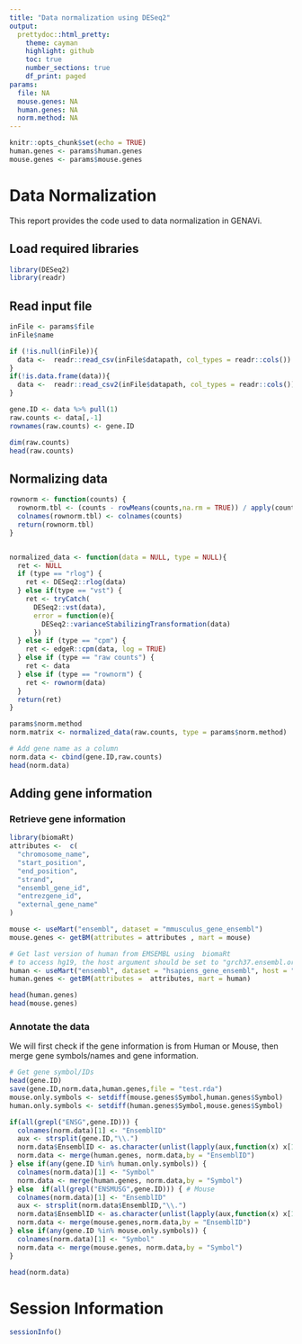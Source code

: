 ```yaml
---
title: "Data normalization using DESeq2"
output:
  prettydoc::html_pretty:
    theme: cayman
    highlight: github
    toc: true
    number_sections: true
    df_print: paged
params:
  file: NA
  mouse.genes: NA
  human.genes: NA
  norm.method: NA
---
```


```r
knitr::opts_chunk$set(echo = TRUE)
human.genes <- params$human.genes
mouse.genes <- params$mouse.genes
```

# Data Normalization

This report provides the code used to data normalization in GENAVi.

## Load required libraries
```r
library(DESeq2)
library(readr)
```


## Read input file

```r
inFile <- params$file
inFile$name

if (!is.null(inFile)){
  data <-  readr::read_csv(inFile$datapath, col_types = readr::cols())
}
if(!is.data.frame(data)){
  data <-  readr::read_csv2(inFile$datapath, col_types = readr::cols())
}  

gene.ID <- data %>% pull(1)
raw.counts <- data[,-1]
rownames(raw.counts) <- gene.ID

dim(raw.counts)
head(raw.counts)
```



## Normalizing data

```R
rownorm <- function(counts) {
  rownorm.tbl <- (counts - rowMeans(counts,na.rm = TRUE)) / apply(counts,1,sd)
  colnames(rownorm.tbl) <- colnames(counts)
  return(rownorm.tbl)
}


normalized_data <- function(data = NULL, type = NULL){
  ret <- NULL
  if (type == "rlog") {
    ret <- DESeq2::rlog(data)
  } else if(type == "vst") {
    ret <- tryCatch(
      DESeq2::vst(data),
      error = function(e){ 
        DESeq2::varianceStabilizingTransformation(data) 
      })
  } else if (type == "cpm") {
    ret <- edgeR::cpm(data, log = TRUE)
  } else if (type == "raw counts") {
    ret <- data
  } else if (type == "rownorm") {
    ret <- rownorm(data)
  }
  return(ret)
}

params$norm.method
norm.matrix <- normalized_data(raw.counts, type = params$norm.method)

# Add gene name as a column
norm.data <- cbind(gene.ID,raw.counts)
head(norm.data)
```


## Adding gene information

### Retrieve gene information

```R
library(biomaRt)
attributes <-  c(
  "chromosome_name",
  "start_position",
  "end_position",
  "strand",
  "ensembl_gene_id",
  "entrezgene_id",
  "external_gene_name"
)

mouse <- useMart("ensembl", dataset = "mmusculus_gene_ensembl")
mouse.genes <- getBM(attributes = attributes , mart = mouse)

# Get last version of human from EMSEMBL using  biomaRt
# to access hg19, the host argument should be set to "grch37.ensembl.org"
human <- useMart("ensembl", dataset = "hsapiens_gene_ensembl", host = "www.ensembl.org")
human.genes <- getBM(attributes =  attributes, mart = human)
```

```R
head(human.genes)
head(mouse.genes)
```

### Annotate the data

We will first check if the gene information is from Human or Mouse, then merge gene symbols/names
and gene information.


```R
# Get gene symbol/IDs
head(gene.ID)
save(gene.ID,norm.data,human.genes,file = "test.rda")
mouse.only.symbols <- setdiff(mouse.genes$Symbol,human.genes$Symbol)
human.only.symbols <- setdiff(human.genes$Symbol,mouse.genes$Symbol)
```

```R
if(all(grepl("ENSG",gene.ID))) {
  colnames(norm.data)[1] <- "EnsemblID"
  aux <- strsplit(gene.ID,"\\.")
  norm.data$EnsemblID <- as.character(unlist(lapply(aux,function(x) x[1])))
  norm.data <- merge(human.genes, norm.data,by = "EnsemblID")
} else if(any(gene.ID %in% human.only.symbols)) {
  colnames(norm.data)[1] <- "Symbol"
  norm.data <- merge(human.genes, norm.data,by = "Symbol")
} else  if(all(grepl("ENSMUSG",gene.ID))) { # Mouse
  colnames(norm.data)[1] <- "EnsemblID"
  aux <- strsplit(norm.data$EnsemblID,"\\.")
  norm.data$EnsemblID <- as.character(unlist(lapply(aux,function(x) x[1])))
  norm.data <- merge(mouse.genes,norm.data,by = "EnsemblID")
} else if(any(gene.ID %in% mouse.only.symbols)) {
  colnames(norm.data)[1] <- "Symbol"
  norm.data <- merge(mouse.genes, norm.data,by = "Symbol")
}

head(norm.data)
```


# Session Information
```r
sessionInfo()
```
